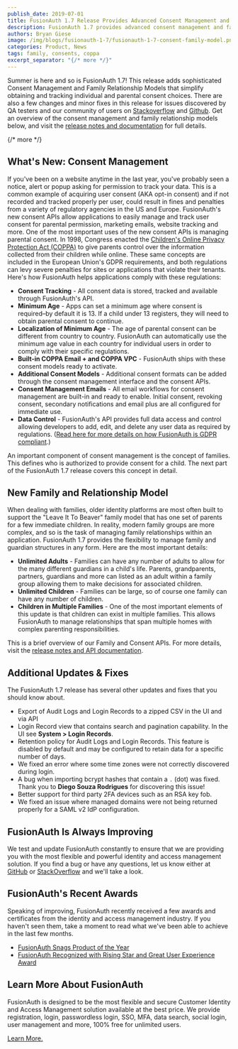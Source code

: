```yaml
---
publish_date: 2019-07-01 
title: FusionAuth 1.7 Release Provides Advanced Consent Management and Family Relationship Models
description: FusionAuth 1.7 provides advanced consent management and family relationship modeling allowing you to quickly comply with complex COPPA and data control regulations.
authors: Bryan Giese
image: /img/blogs/fusionauth-1-7/fusionauth-1-7-consent-family-model.png
categories: Product, News
tags: family, consents, coppa
excerpt_separator: "{/* more */}"
---
```


Summer is here and so is FusionAuth 1.7! This release adds sophisticated Consent Management and Family Relationship Models that simplify obtaining and tracking individual and parental consent choices. There are also a few changes and minor fixes in this release for issues discovered by QA testers and our community of users on [Stackoverflow](https://stackoverflow.com/questions/tagged/fusionauth "Jump to Stackoverflow") and [Github](https://github.com/FusionAuth/fusionauth-issues/issues/ "Jump to Github"). Get an overview of the consent management and family relationship models below, and visit the [release notes and documentation](/docs/v1/tech/archive/release-notes#version-1-7-0) for full details.

{/* more */}

## What's New: Consent Management

If you've been on a website anytime in the last year, you've probably seen a notice, alert or popup asking for permission to track your data. This is a common example of acquiring user consent (AKA opt-in consent) and if not recorded and tracked properly per user, could result in fines and penalties from a variety of regulatory agencies in the US and Europe. FusionAuth's new consent APIs allow applications to easily manage and track user consent for parental permission, marketing emails, website tracking and more.
One of the most important uses of the new consent APIs is managing parental consent. In 1998, Congress enacted the [Children's Online Privacy Protection Act (COPPA)](https://www.ftc.gov/tips-advice/business-center/guidance/complying-coppa-frequently-asked-questions) to give parents control over the information collected from their children while online. These same concepts are included in the European Union's GDPR requirements, and both regulations can levy severe penalties for sites or applications that violate their tenants. Here's how FusionAuth helps applications comply with these regulations:
- **Consent Tracking** - All consent data is stored, tracked and available through FusionAuth's API.
- **Minimum Age** - Apps can set a minimum age where consent is required–by default it is 13. If a child under 13 registers, they will need to obtain parental consent to continue.
- **Localization of Minimum Age** - The age of parental consent can be different from country to country. FusionAuth can automatically use the minimum age value in each country for individual users in order to comply with their specific regulations.
- **Built-in COPPA Email + and COPPA VPC** - FusionAuth ships with these consent models ready to activate.
- **Additional Consent Models** - Additional consent formats can be added through the consent management interface and the consent APIs.
- **Consent Management Emails** - All email workflows for consent management are built-in and ready to enable. Initial consent, revoking consent, secondary notifications and email plus are all configured for immediate use.
- **Data Control** - FusionAuth's API provides full data access and control allowing developers to add, edit, and delete any user data as required by regulations. ([Read here for more details on how FusionAuth is GDPR compliant](/blog/2019/03/19/is-fusionauth-gdpr-compliant).)

An important component of consent management is the concept of families. This defines who is authorized to provide consent for a child. The next part of the FusionAuth 1.7 release covers this concept in detail.

## New Family and Relationship Model

When dealing with families, older identity platforms are most often built to support the "Leave It To Beaver" family model that has one set of parents for a few immediate children. In reality, modern family groups are more complex, and so is the task of managing family relationships within an application. FusionAuth 1.7 provides the flexibility to manage family and guardian structures in any form. Here are the most important details:
- **Unlimited Adults** - Families can have any number of adults to allow for the many different guardians in a child's life. Parents, grandparents, partners, guardians and more can listed as an adult within a family group allowing them to make decisions for associated children.
- **Unlimited Children** - Families can be large, so of course one family can have any number of children.
- **Children in Multiple Families** - One of the most important elements of this update is that children can exist in multiple families. This allows FusionAuth to manage relationships that span multiple homes with complex parenting responsibilities.

This is a brief overview of our Family and Consent APIs. For more details, visit the [release notes and API documentation](/docs/v1/tech/archive/release-notes#version-1-7-0).  


## Additional Updates & Fixes

The FusionAuth 1.7 release has several other updates and fixes that you should know about.

- Export of Audit Logs and Login Records to a zipped CSV in the UI and via API
- Login Record view that contains search and pagination capability. In the UI see **System > Login Records**.
- Retention policy for Audit Logs and Login Records. This feature is disabled by default and may be configured to retain data for a specific number of days.
- We fixed an error where some time zones were not correctly discovered during login.
- A bug when importing bcrypt hashes that contain a ```.``` (dot) was fixed. Thank you to **Diego Souza Rodrigues** for discovering this issue!
- Better support for third party 2FA devices such as an RSA key fob.
- We fixed an issue where managed domains were not being returned properly for a SAML v2 IdP configuration.

## FusionAuth Is Always Improving
We test and update FusionAuth constantly to ensure that we are providing you with the most flexible and powerful identity and access management solution. If you find a bug or have any questions, let us know either at [GitHub](https://github.com/FusionAuth/fusionauth-issues "Jump to GitHub") or [StackOverflow](https://stackoverflow.com/questions/tagged/fusionauth "Jump to StackOverflow") and we'll take a look.

## FusionAuth's Recent Awards
Speaking of improving, FusionAuth recently received a few awards and certificates from the identity and access management industry. If you haven't seen them, take a moment to read what we've been able to achieve in the last few months.
- [FusionAuth Snags Product of the Year](/blog/2019/06/17/iam-product-of-the-year)
- [FusionAuth Recognized with Rising Star and Great User Experience Award](/blog/2019/05/30/fusionauth-recognized-industry-distinctions-comparecamp)

## Learn More About FusionAuth

FusionAuth is designed to be the most flexible and secure Customer Identity and Access Management solution available at the best price. We provide registration, login, passwordless login, SSO, MFA, data search, social login, user management and more, 100% free for unlimited users.

[Learn More.](/)
